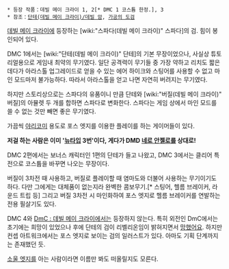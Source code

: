  * 등장 작품：데빌 메이 크라이 1, 2[* DMC 1 코스튬 한정.], 3
 * 참조：[[단테(데빌 메이 크라이)/데빌 암]], [[가공의 도검]]

[[데빌 메이 크라이]]에 등장하는 [wiki:"스파다(데빌 메이 크라이)" 스파다]의 검. 힘이 봉인되어 있다.

DMC 1에서는 [wiki:"단테(데빌 메이 크라이)" 단테]의 기본 무장이었으나, 사실상 튜토리얼용으로 게임내 최약의 무기였다. 일단 공격력이 무기들 중 가장 약하고 리치도 짧은데다가 아라스톨 업그레이드로 얻을 수 있는 에어 하이크와 스팅어를 사용할 수 없고 마인 모드마저 불가능하다. 따라서 아라스톨을 얻고 나면 자연히 버려지는 무기였다.

하지만 스토리상으로는 스파다의 유품이니 만큼 단테와 [wiki:"버질(데빌 메이 크라이)" 버질]의 아뮬렛 두 개를 합하면 스파다로 변화한다. 스파다는 게임 상에서 마인 모드를 쓸 수 없는 것만 빼면 좋은 무기였다.

가끔씩 [[야리코미]] 용도로 포스 엣지를 이용한 플레이를 하는 게이머들이 있다.

{{{#!html
<object width="425" height="344"><param name="movie" value="http://www.youtube.com/v/nejHPu4z-_0&hl=en&fs=1"></param><param name="allowFullScreen" value="true"></param><embed src="http://www.youtube.com/v/nejHPu4z-_0&hl=en&fs=1" type="application/x-shockwave-flash" allowfullscreen="true" width="425" height="344"></embed></object>
}}}

'''저걸 하는 사람은 이미 '[[뉴타입]] 3번'이다, 게다가 DMD [[네로 안젤로]]를 상대로!'''

DMC 2편에서는 보너스 캐릭터인 1편의 단테가 들고 나왔고, DMC 3에서는 클리어 특전으로 코스튬을 바꾸면 나오는 무장이다.

버질이 3차전 때 사용하고, 버질로 플레이할 때 염마도와 더불어 사용하는 무기이기도 하다. 다만 그에게는 대체품이 없는지라 완벽한 콤보무기.[* 스팅어, 헬름 브레이커, 라운드 트립 등] 그리고 버질 3차전 시 마인화하여 포스 엣지로 헬름 브레이커를 연발하는 전용 필살기도 있다.

DMC 4와 [[DmC : 데빌 메이 크라이]]에서는 등장하지 않는다. 특히 외전인 DmC에서는 초기에는 희망이 있었으나 후에 단테의 검이 리벨리온임이 밝혀지면서 [[망했어요]]. 하지만 컨셉 아트워크에서는 포스 엣지로 보이는 검의 일러스트가 있다. 아마도 기획 단계까지는 존재했던 듯.

[[소울 엣지]]를 아는 사람이라면 이름만 봐도 떠올릴지도 모른다.
